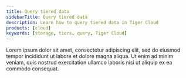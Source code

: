 ```yaml
---
title: Query tiered data
sidebarTitle: Query tiered data
description: Learn how to query tiered data in Tiger Cloud
products: [cloud]
keywords: [storage, tiers, query, Tiger Cloud]
---
```


Lorem ipsum dolor sit amet, consectetur adipiscing elit, sed do eiusmod tempor incididunt ut labore et dolore magna aliqua. Ut enim ad minim veniam, quis nostrud exercitation ullamco laboris nisi ut aliquip ex ea commodo consequat.